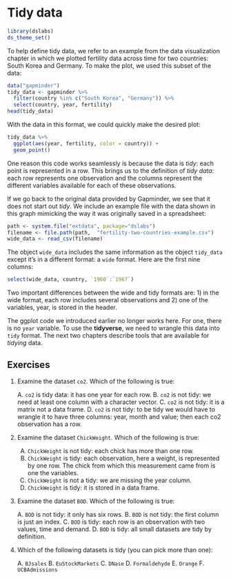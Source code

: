 # Tidy data

```r
library(dslabs)
ds_theme_set()
```

To help define tidy data, we refer to an example from the data visualization chapter in which we plotted fertility data across time for two countries: South Korea and Germany. To make the plot, we used this subset of the data:

```r
data("gapminder")
tidy_data <- gapminder %>% 
  filter(country %in% c("South Korea", "Germany")) %>%
  select(country, year, fertility)
head(tidy_data)
```

With the data in this format, we could quickly make the desired plot:

```r
tidy_data %>% 
  ggplot(aes(year, fertility, color = country)) +
  geom_point()
```

One reason this code works seamlessly is because the data is _tidy_: each point is represented in a row. This brings us to the definition of _tidy data_: each row represents one observation and the columns represent the different variables available for each of these observations.

If we go back to the original data provided by Gapminder, we see that it does not start out _tidy_. We include an example file with the data shown in this graph mimicking the way it was originally saved in a spreadsheet:

```r
path <- system.file("extdata", package="dslabs")
filename <- file.path(path,  "fertility-two-countries-example.csv")
wide_data <- read_csv(filename)
```

The object `wide_data` includes the same information as the object `tidy_data` except it's in a different format: a `wide` format. Here are the first nine columns:

```r
select(wide_data, country, `1960`:`1967`)
```

Two important differences between the wide and tidy formats are: 1) in the wide format, each row includes several observations and 2) one of the variables, year, is stored in the header.
 
The ggplot code we introduced earlier no longer works here. For one, there is no `year` variable. To use the __tidyverse__, we need to wrangle this data into `tidy` format. The next two chapters describe tools that are available for _tidying_ data.

## Exercises {-}


1. Examine the dataset `co2`. Which of the following is true:

    A. `co2` is tidy data: it has one year for each row.
    B. `co2` is not tidy: we need at least one column with a character vector.
    C. `co2` is not tidy:  it is a matrix not a data frame.
    D. `co2` is not tidy: to be tidy we would have to wrangle it to have three columns: year, month and value; then each co2 observation has a row.


2. Examine the dataset  `ChickWeight`. Which of the following is true:

    A.  `ChickWeight` is not tidy: each chick has more than one row. 
    B.  `ChickWeight` is tidy: each observation, here a weight, is represented by one row. The chick from which this measurement came from is one the variables.
    C.  `ChickWeight` is not a tidy: we are missing the year column.
    D.  `ChickWeight` is tidy: it is stored in a data frame.


3. Examine the dataset `BOD`. Which of the following is true:

    A. `BOD` is not tidy: it only has six rows.
    B. `BOD` is not tidy: the first column is just an index.
    C. `BOD` is tidy: each row is an observation with two values, time and demand.
    D. `BOD` is tidy: all small datasets are tidy by definition.


4. Which of the following datasets is tidy (you can pick more than one):

    A. `BJsales`
    B. `EuStockMarkets`
    C. `DNase`
    D. `Formaldehyde`
    E. `Orange`
    F. `UCBAdmissions`


